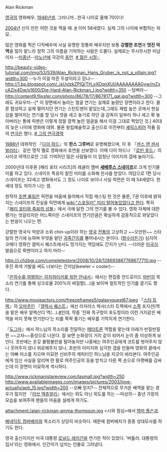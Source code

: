 Alan Rickman

[[영국]]의 영화배우. [[1946년]]생. 그러니까...한국 나이로 올해 70이다!

[[2004년]] 신이 만든 어떤 것을 찍을 때. [http://postfiles1.naver.net/data28/2007/11/25/16/506x316_alan_chunjae1220.jpg?type=w2 #] 이미 58세였다. 실제 그의 나이에 부합하는 외모..

많은 영화를 찍은 다작배우며 사실 유명한 정통파 배우지만 보통 '''강렬한 조연'''과 '''멋진 악역'''을 많이 맡느라 정작 그의 이름을 기억하는 사람은 드물다. 실제로는 무시무시한 미남이자 --[[미중년]]--[[미노년]]에 극강의 [[동안]]. [http://postfiles2.naver.net/data25/2008/9/9/33/yar1_mytears4u.jpg?type=w3 # 젊은 시절;;]

http://beauty-video-tutorial.com/img/53/539/Alan_Rickman_Hans_Gruber_is_not_a_villain.jpg?width=300
--누가 이걸 마흔 두살이라고 믿냐--
http://1.bp.blogspot.com/_isUvlzkZPIQ/TH_vXOqnXUI/AAAAAAAAGyw/mZxcAZix4Dw/s1600/Die-Hard-Alan-Rickman_l.jpg?width=350
--덤벼라--
http://content9.flixster.com/photo/86/78/17/8678171_gal.jpg?width=300
--그래도 귀요우미--[* 이 장면에서 놀라는 얼굴 연기는 실제로 놀랐던 장면이라고 한다. 물론 합성하고 실제 떨어지던 연기는 스턴트맨이 맡았는데,그래도 제법 높은 곳에서 현실감을 떨어지는 연기를 할 당시 셋을 세고 놓기로 하던 걸 감독이 일부러 하나 세고 확 놓아버리는 통에 릭맨은 이렇게 정말 깜짝 놀란 얼굴을 해서 이걸 그대로 찍었던 것.]
40대의 늦은 나이에 영화에 데뷔. 물론 왕립예술학교 출신으로 이전부터 [[셰익스피어]] 작품 등의 [[연극]]은 했다. [http://blog.naver.com/stlheart/120038414040 # 그의 연극경력]

[[1988년]] 데뷔작인 『[[다이 하드]]』의 '''한스 그루버'''로 유명해졌으며, 이 후 『[[센스 앤 센서빌리티]]』 같은 명작 멜로 영화에서 호연을 선보였다. 이때 다이 하드나 『[[로빈 후드]]』의 사이코 악역으로만 그로 기억하던 많은 사람들이 이 엄청난 이미지의 갭에 놀라기도. 

2000년대 이후론 [해리 포터 시리즈]의 레귤러 멤버 '''[[세베루스 스네이프]]'''로 크게 인기몰이를 하고 있다. 스네이프 특유의 찰진 머리를 소화해 찬사를 받았다. 여담으로 1편 당시 스네이프는 32세고 영화에서도 그 정도 나이로 보이나 사실 릭먼은 이 때 54세였다. 한 세대 정도 차이가 나는 셈.

원작자 [[조앤 롤링]]은 릭먼을 마음에 들어해서 직접 캐스팅 한 것은 물론, 7권 이후에 밝혀지는 스네이프의 진실을 릭먼에게 [[wiki:"스포일러" 미리 털어놓았었다고 한다]]. 특히 『[[해리 포터와 죽음의 성물]]』에서 극에 달한 그의 연기를 볼 수 있다. 영화 자체에 대한 평가는 엇갈리지만 어느쪽이든 스네이프의 연기만큼은 확실하게 감동적으로 와닿았다는 반응이 나오는 편.

강렬한 영국식 억양과 소위 chin-up이라 하는 [[영국]] [[전통]]의 고상하고 ~~오만한~~ 스타일의 연기에 능하며 무엇을 맡던 [[귀족]]간지를 뿜어내시는 분이다. ([[향수]]라든가) 심지어 코메디 영화인 갤럭시 퀘스트에서도 망가지는 역임에도 간지가 난다. --더러운 [[미국]]식 발음으로 뤽맨이라고 하지 마라--

http://i.chzbgr.com/completestore/2008/10/24/128693867768677710.jpg
--후진 회색 가발을 써도 너보다는 간지남(kewler = cooler)--

『[[은하수를 여행하는 히치하이커를 위한 안내서]]』에서는 편집증 안드로이드 [[마빈]]의 목소리 연기를 통해 싱크로율 200%의 찌질함(...)을 보이며 컬트적인 인기를 끌기도 했다.

http://www.movieactors.com/freezeframes5/galaxyquest67.jpeg
『[[스타 트렉]]』의 [[오마주]]인 『[[갤럭시 퀘스트]]』에선 라자러스 박사(스타 트렉에서 [[스팍]] 포지션)역을 맡은 배우 알렉산더 역(...).[http://cfs6.tistory.com/upload_control/download.blog?fhandle=YmxvZzEzMTkxMUBmczYudGlzdG9yeS5jb206L2F0dGFjaC8wLzA3MDAwMDAwMDAwMy5qcGc%3D #]인데, 작중 '진짜 목구멍이 포도청이라 이런 거지같은 배역을 마지 못해 연기한다'는 티를 팍팍 풍기는 배우를 기막히게 연기한다.

『[[도그마]]』에서 하느님의 목소리를 전달하는 [[메타트론]] 역할을 맡는데 아래가 반질반질한 ~~고자~~중성으로 나온다. 잘 보면 눈화장이 거지 같이 되어서 눈이 좀 이상하게 보인다. 초반에는 온갖 불평불만을 털어놓지만 나중에는 여주인공에게 코트를 벗어주지 않나 웃어주지 않나 위로해주지 않나, 초반의 이미지와 심각한 갭을 만들며 영화의 끝에서는 아빠 미소를 지으며 미묘한 신비주의 캐릭터인 하느님을 지긋이 바라본다. 여주인공에게 임신 사실을 알리며 한 팔로 여주인공의 등을 받치고 다른 쪽 손으로 아랫배를 감싸는데 이 장면이 미묘하게 섹시하다. 

http://www.rickmanistareview.com/lasmall.jpg?width=250
http://www.availableimages.com/images/pictures/2003/love-actually/aph_15.jpg?width=200
--오빠 믿지?--
전체적으로 무거운 배역을 맡는 경우가 많지만 『[[러브 액츄얼리]]』에서는 외도 아닌 외도를 하는 --마성의-- 중년 가장의 모습을 보여주여 팬들의 마음을 설레게 하기도.

attachment:/alan-rickman-amma-thompson.jpg
<시와 점심>에서 [[엠마 톰슨]]과.

{{{#!html
<iframe width="560" height="315" src="//www.youtube.com/embed/yebhPXh58cw" frameborder="0" allowfullscreen></iframe>
}}}
[[베네딕트 컴버배치]]와 목소리가 상당히 비슷하다. 때문에 컴버배치가 종종 성대모사를 하기도 한다.

영국 출신이지만 미국 대통령 [[로널드 레이건]]을 연기한 적이 있었다. '버틀러. 대통령의 집사'라는 영화에서. 인간미가 넘치는 인물로 그려냈다.
